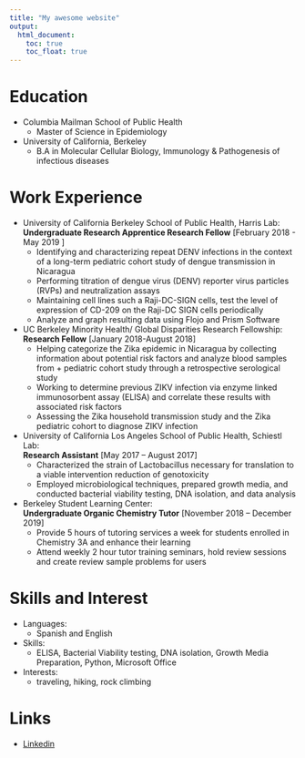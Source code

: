 ```yaml
---
title: "My awesome website"
output: 
  html_document:
    toc: true
    toc_float: true
---
```


# Education 
* Columbia Mailman School of Public Health 
  + Master of Science in Epidemiology 	 

* University of California, Berkeley 
  + B.A in Molecular Cellular Biology, Immunology & Pathogenesis of infectious diseases 

# Work Experience

* University of California Berkeley School of Public Health, Harris Lab: 	                           
**Undergraduate Research Apprentice Research Fellow** [February 2018 - May 2019 ]
  + Identifying and characterizing repeat DENV infections in the context of a long-term pediatric cohort study of dengue transmission in           Nicaragua
  + Performing titration of dengue virus (DENV) reporter virus particles (RVPs) and neutralization assays 
  + Maintaining cell lines such a Raji-DC-SIGN cells, test the level of expression of CD-209 on the Raji-DC SIGN cells periodically 
  + Analyze and graph resulting data using Flojo and Prism Software                                                                                                    
* UC Berkeley Minority Health/ Global Disparities Research Fellowship:  	 		  
**Research Fellow** [January 2018-August 2018]                                                                                                     
  + Helping categorize the Zika epidemic in Nicaragua by collecting information about potential risk factors and analyze blood samples from +    pediatric cohort study through a retrospective serological study
  + Working to determine previous ZIKV infection via enzyme linked immunosorbent assay (ELISA) and correlate these results with associated risk     factors
  + Assessing the Zika household transmission study and the Zika pediatric cohort to diagnose ZIKV infection 
  
* University of California Los Angeles School of Public Health, Schiestl Lab:	         
**Research Assistant** [May 2017 – August 2017]
  + Characterized the strain of Lactobacillus necessary for translation to a viable intervention reduction of genotoxicity 
  + Employed microbiological techniques, prepared growth media, and conducted bacterial viability testing, DNA isolation, and data analysis 

* Berkeley Student Learning Center: 	 							   
**Undergraduate Organic Chemistry Tutor** [November 2018 – December 2019]
  + Provide 5 hours of tutoring services a week for students enrolled in Chemistry 3A and enhance their learning
  + Attend weekly 2 hour tutor training seminars, hold review sessions  and create review sample problems for users


# Skills and Interest 

* Languages: 
  + Spanish and English 
* Skills: 
  + ELISA, Bacterial Viability testing, DNA isolation, Growth Media Preparation, Python, Microsoft Office
* Interests: 
  + traveling, hiking, rock climbing

# Links

* [Linkedin](https://www.linkedin.com/in/laura-gomez-078651139/)
